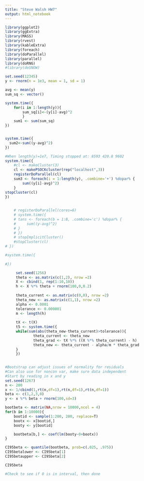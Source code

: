 ```yaml
---
title: "Steve Walsh HW7"
output: html_notebook
---
```



```r
library(ggplot2)
library(ggExtra)
library(MASS)
library(rvest)
library(kableExtra)
library(foreach)
library(doParallel)
library(parallel)
library(doRNG)
#library(doSNOW)
```

```r
set.seed(12345)
y <- rnorm(n = 1e3, mean = 1, sd = 1)

avg <- mean(y)
sum_sq <- vector()

system.time({
    for(i in 1:length(y)){
        sum_sq[i]<-(y[i]-avg)^2
        }
    sum1 <- sum(sum_sq)
})


system.time({
  sum2<-sum((y-avg)^2)
})

#When length(y)=1e7, Timing stopped at: 8593 420.8 9602
system.time({
    #cl <- makeCluster(3)
    cl <- makePSOCKcluster(rep("localhost",3))
    registerDoParallel(cl)
    sum3 <- foreach(i = 1:length(y), .combine='+') %dopar% {
        sum((y[i]-avg)^2)
    }
stopCluster(cl)
})
   
 
    # registerDoParallel(cores=6)
    # system.time({
    # tans <- foreach(b = 1:B, .combine='c') %dopar% {
    #     sum((y-avg)^2)
    # }
    # })
    # stopImplicitCluster()
    #stopCluster(cl)
# })  

#system.time({
    
#})    
```

```r

     set.seed(1256)
     theta <- as.matrix(c(1,2), nrow =2)
     X <- cbind(1, rep(1:10,10))
     h <- X %*% theta + rnorm(100,0,0.2)
     
     theta_current <- as.matrix(c(0,0), nrow =2)
     theta_new <- as.matrix(c(1,1), nrow =2)
     alpha <- 0.0001
     tolerance <- 0.000001
     m <- length(h)
     
     tX <- t(X)
     t5 <- system.time({
     while(sum(abs(theta_new-theta_current)>tolerance)){
             theta_current <- theta_new
             theta_grad <- tX %*% ((X %*% theta_current) - h)
             theta_new <- theta_current - alpha/m * theta_grad
     }
     })
     
```


```r
#Bootstrap can adjust issues of normality for residuals
#Can also use for noncon var, make sure data independent
#Start by reading in x and y
set.seed(1267)
n <- 200
x <- 1/cbind(1,rt(n,df=1),rt(n,df=1),rt(n,df=1))
beta <- c(1,2,3,0)
y <- x %*% beta + rnorm(100,sd=3)

bootbeta <- matrix(NA,nrow = 10000,ncol = 4)
for(b in 1:10000){
    bootid <- sample(1:200, 200, replace=T)
    bootx <- x[bootid,]
    booty <- y[bootid]

    bootbeta[b,] <- coef(lm(booty~0+bootx)) 
}

CI95beta <- quantile(bootbeta, prob=c(.025, .975))
CI95betalower <- CI95beta[1]
CI95betaupper <- CI95beta[2]

CI95beta

#Check to see if 0 is in interval, then done
```





